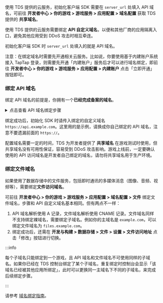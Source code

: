 
<Conditional brand="tds">

<Conditional region="global">

使用 TDS 提供的云服务，初始化客户端 SDK 需要在 `server_url` 处填入 API 域名，可前往 **开发者中心 > 你的游戏 > 游戏服务 > 应用配置 > 域名配置** 获取 TDS 提供的 **共享域名**。

</Conditional>

<Conditional region="cn">

使用 TDS 提供的云服务需要绑定 **API 自定义域名**，以便和其他厂商的应用隔离入口，避免其他应用受到 DDoS 攻击时相互牵连。

初始化客户端 SDK 时 `server_url` 处填入的就是 API 域名。

注意：在绑定域名时需要先开通相关云服务。比如说，你要使用基于内建账户系统接入 TapTap 登录，则需要先开通「内建账户」服务后才可以进行域名绑定，即前往 **开发者中心 > 你的游戏 > 游戏服务 > 应用配置 > 内建账户** 点击「立即开通」按钮即可。 

### 绑定 API 域名

绑定 API 域名的前提是，你拥有一个**已经完成备案的域名**。

<details>
<summary>点击查看 API 域名绑定步骤</summary>

假设你的域名为 `example.com`，API 域名绑定步骤和状态如下：

![domain guide](/img/domain-guide.png)

- 进入 **开发者中心 > 你的游戏 > 游戏服务 > 应用配置 > 域名配置 > API** ，点击 **「绑定新域名」** 按钮。API 域名不支持直接绑定裸域名，需要在主域名的前面添加自定义名称，也就是绑定一个子域名，比如这里你可以绑定 `api.example.com`。
- 控制台显示 **「正在检查备案信息」**，请等待一会儿。
- 如果域名没有完成备案，将会显示 **「绑定失败」**。
- 域名备案检查通过，域名下方显示 **「请配置 DNS」**。
- 此时需要到你的域名服务商控制台，进入域名解析设置页面，添加一条记录，记录类型为 A（A 记录可以将域名指向一个 IP 地址），请将前面填到开发者后台的自定义域名和 **「推荐 DNS 配置」** 下方 A 记录值复制到对应位置。
- DNS 解析记录和证书申请（如果选择了自动管理 SSL 证书）都需要一定时间，请耐心等待。记录生效后，控制台便会显示 **「已绑定」**。

</details>

绑定成功后，初始化 SDK 时请传入绑定的自定义域名 `https://api.example.com`。这里用的是示例，请换成你自己绑定的 API 域名，注意不要遗漏前面的 `https://`。

配置域名需要一定的时间，TDS 为开发者提供了 **共享域名** 在游戏测试时使用，但共享域名没有可用性保证，容易受到 DDoS 攻击影响。游戏上线前，一定要确认使用的 API 访问域名是开发者自己绑定的域名，请勿将共享域名用于生产环境。

### 绑定文件域名

如果使用了数据存储中的文件服务，包括即时通讯的多媒体消息（图像、音频、视频等），需要绑定**文件访问域名**。

可前往 **开发者中心 > 你的游戏 > 游戏服务 > 应用配置 > 域名配置 > 文件** 绑定文件域名，步骤和 API 自定义域名基本相同。但有两点不一样：

1. API 域名解析使用 A 记录，文件域名解析使用 CNAME 记录。文件域名同样不支持绑定裸域名，需要绑定子域名。例如你的主域名是 `example.com`，可以绑定文件域名为 `files.example.com`。
2. 绑定成功后，还需在 **开发与构建 > 数据存储 > 文件 > 设置 > 文件访问地址** 点击「修改」按钮进行切换。

:::info

每个子域名只能绑定到一个游戏，且 API 域名和文件域名不可使用同样的子域名。如果你已经在 TDS 控制台绑定了某个子域名，重复绑定时控制台会显示「该域名已经被其他应用所绑定」，此时可以更换同一主域名下不同的子域名，来完成后续绑定步骤。

:::

</Conditional>

</Conditional>

<Conditional brand="leancloud">

请参考 [域名绑定指南](/sdk/domain/guide/)。

</Conditional>
